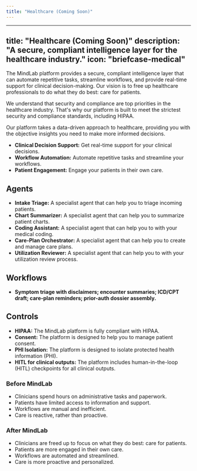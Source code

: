 ```yaml
---
title: "Healthcare (Coming Soon)"
---
```

---
title: "Healthcare (Coming Soon)"
description: "A secure, compliant intelligence layer for the healthcare industry."
icon: "briefcase-medical"
---

The MindLab platform provides a secure, compliant intelligence layer that can automate repetitive tasks, streamline workflows, and provide real-time support for clinical decision-making. Our vision is to free up healthcare professionals to do what they do best: care for patients.

We understand that security and compliance are top priorities in the healthcare industry. That's why our platform is built to meet the strictest security and compliance standards, including HIPAA.

Our platform takes a data-driven approach to healthcare, providing you with the objective insights you need to make more informed decisions.

-   **Clinical Decision Support:** Get real-time support for your clinical decisions.
-   **Workflow Automation:** Automate repetitive tasks and streamline your workflows.
-   **Patient Engagement:** Engage your patients in their own care.

## Agents

-   **Intake Triage:** A specialist agent that can help you to triage incoming patients.
-   **Chart Summarizer:** A specialist agent that can help you to summarize patient charts.
-   **Coding Assistant:** A specialist agent that can help you to with your medical coding.
-   **Care-Plan Orchestrator:** A specialist agent that can help you to create and manage care plans.
-   **Utilization Reviewer:** A specialist agent that can help you to with your utilization review process.

## Workflows

-   **Symptom triage with disclaimers; encounter summaries; ICD/CPT draft; care-plan reminders; prior-auth dossier assembly.**

## Controls

-   **HIPAA:** The MindLab platform is fully compliant with HIPAA.
-   **Consent:** The platform is designed to help you to manage patient consent.
-   **PHI Isolation:** The platform is designed to isolate protected health information (PHI).
-   **HITL for clinical outputs:** The platform includes human-in-the-loop (HITL) checkpoints for all clinical outputs.

### Before MindLab

-   Clinicians spend hours on administrative tasks and paperwork.
-   Patients have limited access to information and support.
-   Workflows are manual and inefficient.
-   Care is reactive, rather than proactive.

### After MindLab

-   Clinicians are freed up to focus on what they do best: care for patients.
-   Patients are more engaged in their own care.
-   Workflows are automated and streamlined.
-   Care is more proactive and personalized.